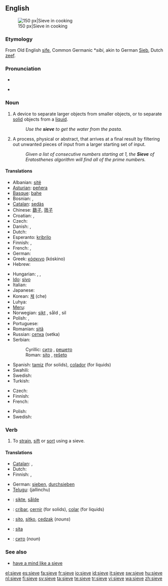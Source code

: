 ==English==
{{wikipedia}}
[[Image:Sieve.jpg|thumb|right|150 px|Sieve in cooking]]

===Etymology===
From Old English [[sife]], Common Germanic *''sibi'', akin to German [[Sieb]], Dutch [[zeef]].

===Pronunciation===
* {{IPA|/sɪv/}}
* {{audio|en-us-sieve.ogg|Audio (US)}}
*: {{rhymes|ɪv}}

===Noun===
{{en-noun}}

# A device to separate larger objects from smaller objects, or to separate [[solid]] objects from a [[liquid]].
#: ''Use the '''sieve''' to get the water from the pasta.''
# A process, physical or abstract, that arrives at a final result by filtering out unwanted pieces of input from a larger starting set of input.
#: ''Given a list of consecutive numbers starting at 1, the '''Sieve''' of Eratosthenes algorithm will find all of the prime numbers.''

====Translations====
{{trans-top|device to separate larger objects}}
* Albanian: [[sitë]] {{f}}
* [[Asturian]]: [[peñera]] {{f}}
* [[Basque]]: [[bahe]]
* Bosnian: {{t-|bs|sito|n}}, {{t-|bs|rešeto|n}}
* [[Catalan]]: [[sedàs]] {{m}}
* Chinese: [[篩子]], [[筛子]]
* Croatian: {{t-|hr|sito|n}}, {{t-|hr|rešeto|n}}
* Czech: {{t-|cs|síto|n}}
* Danish: {{t-|da|si|c}}, {{t|da|sigte|c}}
* Dutch: {{t+|nl|zeef|f}}
* Esperanto: [[kribrilo]]
* Finnish: {{t-|fi|seula}}, {{t-|fi|siivilä}}
* French: {{t+|fr|tamis|m}}, {{t+|fr|passoire|m}}
* German: {{t+|de|Sieb|n}}
* Greek: [[κόσκινο]] {{n}} (kóskino)
* Hebrew: {{t+|he|נפה|f|sc=Hebr}}
{{trans-mid}}
* Hungarian: {{t+|hu|szita}}, {{t-|hu|rosta}}, {{t+|hu|szűrő}}
* [[Ido]]: [[sivo]]
* Italian: {{t+|it|setaccio|m}}
* Japanese: {{t+|ja|ふるい|tr=furui|sc=Jpan}}
* Korean: [[체]] (che)
* Luhya: {{tø|luy|sichungi}}
* [[Meru]]: {{tø|mer|gichunki}}
* Norwegian: [[sikt]] {{c}}, såld {{c}}, sil {{c}}
* Polish: {{t+|pl|sitko|n}}, {{t+|pl|sito|n}}
* Portuguese: {{t+|pt|peneira|f}}
* Romanian: [[sită]] {{f}}
* Russian: [[сетка]] {{f}} (setka)
* Serbian:
*: Cyrillic: [[сито]] {{n}}, [[решето]] {{n}}
*: Roman: [[sito]] {{n}}, [[rešeto]] {{n}}
* Spanish: [[tamiz]] {{m}} (for solids), [[colador]] {{m}} (for liquids)
* Swahili: {{t|sw|kichujio|xs=Swahili}}
* Swedish: {{t-|sv|såll|n}}
* Turkish: {{t+|tr|süzgeç}}
{{trans-bottom}}

{{trans-top|process, physical or abstract}}
* Czech: {{t-|cs|síto|n}}
* Finnish: {{t-|fi|seulonta}}
* French: {{t+|fr|crible|m}}
{{trans-mid}}
* Polish: {{t+|pl|sito|n}}
* Swedish: {{t|sv|sållning|n}}
{{trans-bottom}}

===Verb===
{{en-verb|siev|ing}}

# To [[strain]], [[sift]] or [[sort]] using a sieve.

====Translations====
{{trans-top|to strain, sift or sort using a sieve}}
* [[Catalan]]: {{t|ca|filtrar}},  {{t|ca|colar}}
* Dutch: {{t+|nl|zeven}}
* Finnish: {{t-|fi|seuloa}}, {{t-|fi|siivilöidä}}
{{trans-mid}}
* German: [[sieben]], [[durchsieben]]
* [[Telugu]]: {{t|te|జల్లించు|sc=Telu}} (jallinchu)
{{trans-bottom}}

{{checktrans-top}}
* {{ttbc|Norwegian}}: [[sikte]], [[sålde]]
* {{ttbc|Spanish}}: [[cribar]], [[cernir]] (for solids), [[colar]] (for liquids)
* {{ttbc|Polish}}: [[sito]], [[sitko]], [[cedzak]] (''nouns'')
* {{ttbc|Romanian}}: [[sita]]
* {{ttbc|Bulgarian}}: [[сито]] (''noun'')
{{trans-bottom}}

===See also===
* [[have a mind like a sieve]]

[[el:sieve]]
[[es:sieve]]
[[fa:sieve]]
[[fr:sieve]]
[[io:sieve]]
[[id:sieve]]
[[it:sieve]]
[[sw:sieve]]
[[hu:sieve]]
[[nl:sieve]]
[[fi:sieve]]
[[sv:sieve]]
[[ta:sieve]]
[[te:sieve]]
[[tr:sieve]]
[[vi:sieve]]
[[wa:sieve]]
[[zh:sieve]]